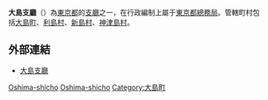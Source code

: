 {{Otheruses|大島支廳|subject=日本東京都的一個支廳|other=同名的支廳}}
{{日本支廳
| 支廳 = 大島支廳
| 日文原名 = 大島支庁
| 平假名 = おおしましちょう
| 羅馬字拼音 = Ōshima-shicho
| 地圖 = 
| 都道府縣 = 東京都
| 編號 = 
| 市 = 
| 郡 =  
| 町 = 1
| 村 = 3
| 面積 = 141.82
| 人口 = 14,325
| 人口密度 = 
| 統計時間 = 2007年4月1日
| 經度 = 
| 緯度 = 
| 郵遞區號 = 100-0101
| 所在地 = 大島町元町字{{lang|ja|オンダシ}}222-1
| 電話號碼 = 4992-2-4411
| 外部連結 = http://www.soumu.metro.tokyo.jp/11osima/
| 註記 = 人口：[https://web.archive.org/web/20080627131559/http://www.soumu.metro.tokyo.jp/11osima/osima/population.htm 大島支廳網頁]
|}}
'''大島支廳'''（{{jpn|j=大島支庁|hg=おおしましちょう|rm=Ōshima shichō|f=y}}）為[[東京都|東京都]]的[[支廳|支廳]]之一，在行政編制上屬于[[東京都總務局|東京都總務局]]。管轄町村包括[[大島町|大島町]]、[[利島村|利島村]]、[[新島村|新島村]]、[[神津島村|神津島村]]。

== 外部連結 ==
* [http://www.soumu.metro.tokyo.jp/11osima/ 大島支廳]{{Wayback|url=http://www.soumu.metro.tokyo.jp/11osima/ |date=20070811133006 }}

{{東京都}}
{{伊豆小笠原群島}}
{{japan-geo-stub}}

[[Category:東京都的市町村|Oshima-shicho]]
[[Category:日本的支廳|Oshima-shicho]]
[[Category:大島町|Category:大島町]]